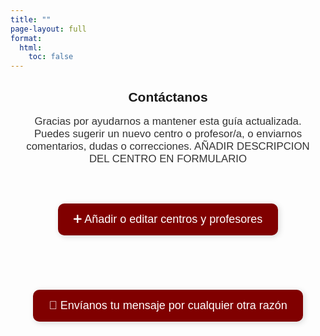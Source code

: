 ```yaml
---
title: ""
page-layout: full
format:
  html:
    toc: false
---
```


<link href="https://fonts.googleapis.com/css2?family=Savate&display=swap" rel="stylesheet">

<style>
  body {
    font-family: 'Savate', sans-serif;
  }

  .contact-container {
    max-width: 600px;
    margin: 2em auto 3em auto;
    padding: 0 1em;
    text-align: center;
  }

  .contact-container p {
    font-size: 1.2em;
    color: #333;
    margin-bottom: 2em;
  }

  .contact-button {
    background-color: #800000;
    color: white;
    padding: 15px 25px;
    font-size: 18px;
    text-decoration: none;
    border-radius: 10px;
    box-shadow: 2px 2px 10px rgba(0, 0, 0, 0.15);
    display: inline-block;
    margin: 1.5em 0;
    transition: transform 0.2s ease, box-shadow 0.2s ease;
  }

  .contact-button:hover {
    transform: translateY(-3px);
    box-shadow: 4px 6px 12px rgba(0, 0, 0, 0.2);
  }
</style>

<div class="contact-container">
  <h2>Contáctanos</h2>

  <p>
    Gracias por ayudarnos a mantener esta guía actualizada.<br>
    Puedes sugerir un nuevo centro o profesor/a, o enviarnos comentarios, dudas o correcciones. AÑADIR DESCRIPCION DEL CENTRO EN FORMULARIO
  </p>

  <a class="contact-button" href="https://docs.google.com/forms/d/e/1FAIpQLScXrAjdVHfkB-50QpnDUGvp5FDrTORbgftis9ledNwKzz2lRQ/viewform?embedded=true" target="_blank">
    ➕ Añadir o editar centros y profesores
  </a>


  <a class="contact-button" href="https://docs.google.com/forms/d/e/1FAIpQLSfLjTxiau7biL0Ptv2idJSiY5knNu032ut49rxfg4XW4iVvOA/viewform?usp=header" target="_blank">
    💬 Envíanos tu mensaje por cualquier otra razón
  </a>
</div>


<!-- ---
title: "Contacto"
---


Gracias por ayudarnos a mantener esta guía actualizada. Puedes sugerir un nuevo centro, un/a profesor/a o informarnos de alguna corrección.



```{=html}
<div style="text-align: center; margin-top: 2em; margin-bottom: 3em;">
  <a href="https://docs.google.com/forms/d/e/1FAIpQLScXrAjdVHfkB-50QpnDUGvp5FDrTORbgftis9ledNwKzz2lRQ/viewform?embedded=true" target="_blank" style="background-color: #800000; color: white; padding: 15px 25px; font-size: 18px; text-decoration: none; border-radius: 8px; box-shadow: 2px 2px 10px rgba(0,0,0,0.2); display: inline-block;">
    Añadir o editar centros y profesores
  </a>
</div>



<div style="text-align: center; margin-top: 2em; margin-bottom: 3em;">
  <a href="https://docs.google.com/forms/d/e/1FAIpQLSfLjTxiau7biL0Ptv2idJSiY5knNu032ut49rxfg4XW4iVvOA/viewform?usp=header" target="_blank" style="background-color: #800000; color: white; padding: 15px 25px; font-size: 18px; text-decoration: none; border-radius: 8px; box-shadow: 2px 2px 10px rgba(0,0,0,0.2); display: inline-block;">
    Envianos tu mensaje por cualquier otra razón
  </a>
</div>
``` -->